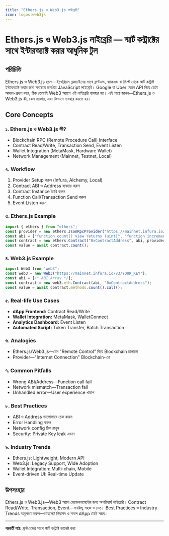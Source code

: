 ```yaml
---
title: "Ethers.js ও Web3.js লাইব্রেরি"
icon: logos:web3js
---
```


# Ethers.js ও Web3.js লাইব্রেরি — স্মার্ট কন্ট্রাক্টের সাথে ইন্টারঅ্যাক্ট করার আধুনিক টুল

## পরিচিতি

Ethers.js ও Web3.js হলো—ইথেরিয়াম ব্লকচেইনের সাথে ফ্রন্টএন্ড, ব্যাকএন্ড বা স্ক্রিপ্ট থেকে স্মার্ট কন্ট্রাক্ট ইন্টারঅ্যাক্ট করার জন্য সবচেয়ে জনপ্রিয় JavaScript লাইব্রেরি। Google বা Uber যেমন API দিয়ে ডেটা আদান-প্রদান করে, ঠিক তেমনই Web3 অ্যাপে এই লাইব্রেরি ব্যবহার হয়। এই পাঠে জানব—Ethers.js ও Web3.js কী, কেন দরকার, এবং কিভাবে ব্যবহার করতে হয়।

## Core Concepts

### ১. Ethers.js ও Web3.js কী?
- Blockchain RPC (Remote Procedure Call) Interface
- Contract Read/Write, Transaction Send, Event Listen
- Wallet Integration (MetaMask, Hardware Wallet)
- Network Management (Mainnet, Testnet, Local)

### ২. Workflow
1. Provider Setup করুন (Infura, Alchemy, Local)
2. Contract ABI ও Address ব্যবহার করুন
3. Contract Instance তৈরি করুন
4. Function Call/Transaction Send করুন
5. Event Listen করুন

### ৩. Ethers.js Example
```javascript
import { ethers } from "ethers";
const provider = new ethers.JsonRpcProvider("https://mainnet.infura.io/v3/YOUR_KEY");
const abi = ["function count() view returns (uint)", "function increment()"];
const contract = new ethers.Contract("0xContractAddress", abi, provider);
const value = await contract.count();
```

### ৪. Web3.js Example
```javascript
import Web3 from "web3";
const web3 = new Web3("https://mainnet.infura.io/v3/YOUR_KEY");
const abi = [/* ABI Array */];
const contract = new web3.eth.Contract(abi, "0xContractAddress");
const value = await contract.methods.count().call();
```

### ৫. Real-life Use Cases
- **dApp Frontend:** Contract Read/Write
- **Wallet Integration:** MetaMask, WalletConnect
- **Analytics Dashboard:** Event Listen
- **Automated Script:** Token Transfer, Batch Transaction

### ৬. Analogies
- Ethers.js/Web3.js—যেন "Remote Control" দিয়ে Blockchain চালানো
- Provider—"Internet Connection" Blockchain-এর

### ৭. Common Pitfalls
- Wrong ABI/Address—Function call fail
- Network mismatch—Transaction fail
- Unhandled error—User experience খারাপ

### ৮. Best Practices
- ABI ও Address ভালোভাবে চেক করুন
- Error Handling করুন
- Network config ঠিক রাখুন
- Security: Private Key leak এড়ান

### ৯. Industry Trends
- Ethers.js: Lightweight, Modern API
- Web3.js: Legacy Support, Wide Adoption
- Wallet Integration: Multi-chain, Mobile
- Event-driven UI: Real-time Update

## উপসংহার

Ethers.js ও Web3.js—Web3 অ্যাপ ডেভেলপমেন্টের জন্য অপরিহার্য লাইব্রেরি। Contract Read/Write, Transaction, Event—সবকিছু সহজ ও দ্রুত। Best Practices ও Industry Trends অনুসরণ করুন—তাহলেই নিরাপদ ও সফল dApp তৈরি সম্ভব।

---

**পরবর্তী পাঠ:** ফ্রন্টএন্ডের সাথে স্মার্ট কন্ট্রাক্ট কানেক্ট করা
